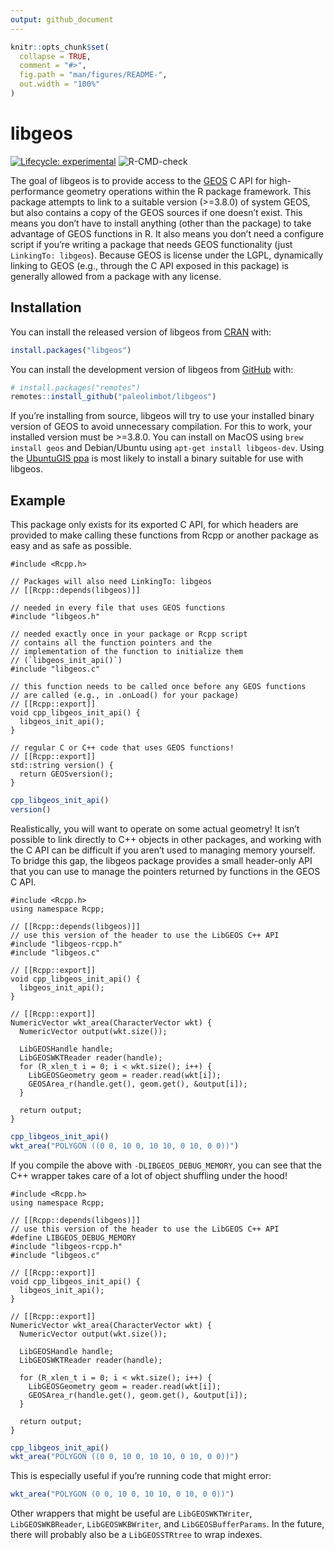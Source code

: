 ```yaml
---
output: github_document
---
```


<!-- README.md is generated from README.Rmd. Please edit that file -->

```r
knitr::opts_chunk$set(
  collapse = TRUE,
  comment = "#>",
  fig.path = "man/figures/README-",
  out.width = "100%"
)
```

# libgeos

<!-- badges: start -->
[![Lifecycle: experimental](https://img.shields.io/badge/lifecycle-experimental-orange.svg)](https://www.tidyverse.org/lifecycle/#experimental)
![R-CMD-check](https://github.com/paleolimbot/libgeos/workflows/R-CMD-check/badge.svg)
<!-- badges: end -->

The goal of libgeos is to provide access to the [GEOS](https://trac.osgeo.org/geos/) C API for high-performance geometry operations within the R package framework. This package attempts to link to a suitable version (>=3.8.0)  of system GEOS, but also contains a copy of the GEOS sources if one doesn't exist. This means you don't have to install anything (other than the package) to take advantage of GEOS functions in R. It also means you don't need a configure script if you're writing a package that needs GEOS functionality (just `LinkingTo: libgeos`). Because GEOS is license under the LGPL, dynamically linking to GEOS (e.g., through the C API exposed in this package) is generally allowed from a package with any license.

## Installation

You can install the released version of libgeos from [CRAN](https://cran.r-project.org/) with:

``` r
install.packages("libgeos")
```

You can install the development version of libgeos from [GitHub](https://github.com/) with:

``` r
# install.packages("remotes")
remotes::install_github("paleolimbot/libgeos")
```

If you're installing from source, libgeos will try to use your installed binary version of GEOS to avoid unnecessary compilation. For this to work, your installed version must be >=3.8.0. You can install on MacOS using `brew install geos` and Debian/Ubuntu using `apt-get install libgeos-dev`. Using the [UbuntuGIS ppa](https://launchpad.net/~ubuntugis/+archive/ubuntu/ubuntugis-unstable) is most likely to install a binary suitable for use with libgeos.

## Example

This package only exists for its exported C API, for which headers are provided to make calling these functions from Rcpp or another package as easy and as safe as possible.

```Rcpp
#include <Rcpp.h>

// Packages will also need LinkingTo: libgeos
// [[Rcpp::depends(libgeos)]]

// needed in every file that uses GEOS functions
#include "libgeos.h"

// needed exactly once in your package or Rcpp script
// contains all the function pointers and the
// implementation of the function to initialize them
// (`libgeos_init_api()`)
#include "libgeos.c"

// this function needs to be called once before any GEOS functions
// are called (e.g., in .onLoad() for your package)
// [[Rcpp::export]]
void cpp_libgeos_init_api() {
  libgeos_init_api();
}

// regular C or C++ code that uses GEOS functions!
// [[Rcpp::export]]
std::string version() {
  return GEOSversion();
}
```

```r
cpp_libgeos_init_api()
version()
```

Realistically, you will want to operate on some actual geometry! It isn't possible to link directly to C++ objects in other packages, and working with the C API can be difficult if you aren't used to managing memory yourself. To bridge this gap, the libgeos package provides a small header-only API that you can use to manage the pointers returned by functions in the GEOS C API.

```Rcpp
#include <Rcpp.h>
using namespace Rcpp;

// [[Rcpp::depends(libgeos)]]
// use this version of the header to use the LibGEOS C++ API
#include "libgeos-rcpp.h" 
#include "libgeos.c"

// [[Rcpp::export]]
void cpp_libgeos_init_api() {
  libgeos_init_api();
}

// [[Rcpp::export]]
NumericVector wkt_area(CharacterVector wkt) {
  NumericVector output(wkt.size());
  
  LibGEOSHandle handle;
  LibGEOSWKTReader reader(handle);
  for (R_xlen_t i = 0; i < wkt.size(); i++) {
    LibGEOSGeometry geom = reader.read(wkt[i]);
    GEOSArea_r(handle.get(), geom.get(), &output[i]);
  }
  
  return output;
}
```

```r
cpp_libgeos_init_api()
wkt_area("POLYGON ((0 0, 10 0, 10 10, 0 10, 0 0))")
```

If you compile the above with `-DLIBGEOS_DEBUG_MEMORY`, you can see that the C++ wrapper takes care of a lot of object shuffling under the hood!

```Rcpp
#include <Rcpp.h>
using namespace Rcpp;

// [[Rcpp::depends(libgeos)]]
// use this version of the header to use the LibGEOS C++ API
#define LIBGEOS_DEBUG_MEMORY
#include "libgeos-rcpp.h" 
#include "libgeos.c"

// [[Rcpp::export]]
void cpp_libgeos_init_api() {
  libgeos_init_api();
}

// [[Rcpp::export]]
NumericVector wkt_area(CharacterVector wkt) {
  NumericVector output(wkt.size());
  
  LibGEOSHandle handle;
  LibGEOSWKTReader reader(handle);
  
  for (R_xlen_t i = 0; i < wkt.size(); i++) {
    LibGEOSGeometry geom = reader.read(wkt[i]);
    GEOSArea_r(handle.get(), geom.get(), &output[i]);
  }
  
  return output;
}
```

```r
cpp_libgeos_init_api()
wkt_area("POLYGON ((0 0, 10 0, 10 10, 0 10, 0 0))")
```

This is especially useful if you're running code that might error:

```r
wkt_area("POLYGON (0 0, 10 0, 10 10, 0 10, 0 0))")
```

Other wrappers that might be useful are `LibGEOSWKTWriter`, `LibGEOSWKBReader`, `LibGEOSWKBWriter`, and `LibGEOSBufferParams`. In the future, there will probably also be a `LibGEOSSTRtree` to wrap indexes.
